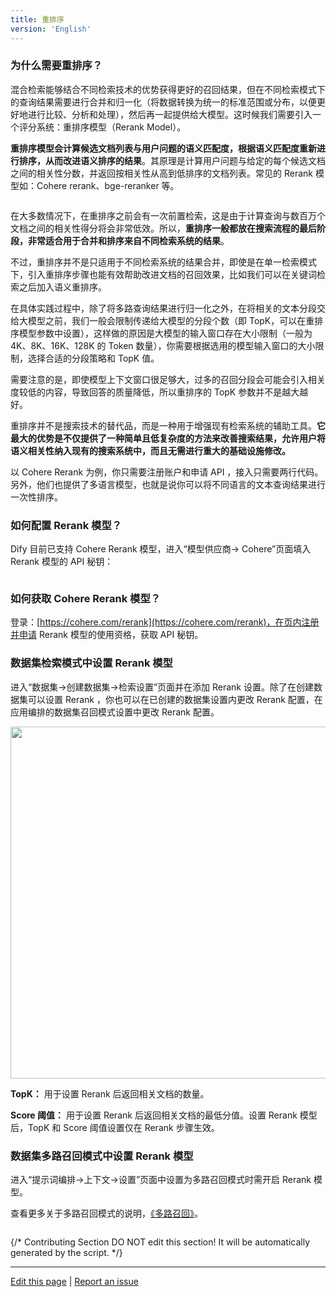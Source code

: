 ```yaml
---
title: 重排序
version: 'English'
---
```


### 为什么需要重排序？

混合检索能够结合不同检索技术的优势获得更好的召回结果，但在不同检索模式下的查询结果需要进行合并和归一化（将数据转换为统一的标准范围或分布，以便更好地进行比较、分析和处理），然后再一起提供给大模型。这时候我们需要引入一个评分系统：重排序模型（Rerank Model）。

**重排序模型会计算候选文档列表与用户问题的语义匹配度，根据语义匹配度重新进行排序，从而改进语义排序的结果**。其原理是计算用户问题与给定的每个候选文档之间的相关性分数，并返回按相关性从高到低排序的文档列表。常见的 Rerank 模型如：Cohere rerank、bge-reranker 等。

<Frame title="混合检索+重排序">
  <img src="/zh-hans/user-guide/.gitbook/assets/image (179).png" alt="" />
</Frame>

在大多数情况下，在重排序之前会有一次前置检索，这是由于计算查询与数百万个文档之间的相关性得分将会非常低效。所以，**重排序一般都放在搜索流程的最后阶段，非常适合用于合并和排序来自不同检索系统的结果**。

不过，重排序并不是只适用于不同检索系统的结果合并，即使是在单一检索模式下，引入重排序步骤也能有效帮助改进文档的召回效果，比如我们可以在关键词检索之后加入语义重排序。

在具体实践过程中，除了将多路查询结果进行归一化之外，在将相关的文本分段交给大模型之前，我们一般会限制传递给大模型的分段个数（即 TopK，可以在重排序模型参数中设置），这样做的原因是大模型的输入窗口存在大小限制（一般为 4K、8K、16K、128K 的 Token 数量），你需要根据选用的模型输入窗口的大小限制，选择合适的分段策略和 TopK 值。

需要注意的是，即使模型上下文窗口很足够大，过多的召回分段会可能会引入相关度较低的内容，导致回答的质量降低，所以重排序的 TopK 参数并不是越大越好。

重排序并不是搜索技术的替代品，而是一种用于增强现有检索系统的辅助工具。**它最大的优势是不仅提供了一种简单且低复杂度的方法来改善搜索结果，允许用户将语义相关性纳入现有的搜索系统中，而且无需进行重大的基础设施修改。**

以 Cohere Rerank 为例，你只需要注册账户和申请 API ，接入只需要两行代码。另外，他们也提供了多语言模型，也就是说你可以将不同语言的文本查询结果进行一次性排序。

### 如何配置 Rerank 模型？

Dify 目前已支持 Cohere Rerank 模型，进入“模型供应商-> Cohere”页面填入 Rerank 模型的 API 秘钥：

<Frame title="在模型供应商内配置 Cohere Rerank 模型">
  <img src="/zh-hans/user-guide/.gitbook/assets/image (163).png" alt="" />
</Frame>

###

### 如何获取 Cohere Rerank 模型？

登录：[https://cohere.com/rerank](https://cohere.com/rerank)，在页内注册并申请 Rerank 模型的使用资格，获取 API 秘钥。

###

### 数据集检索模式中设置 Rerank 模型

进入“数据集->创建数据集->检索设置”页面并在添加 Rerank 设置。除了在创建数据集可以设置 Rerank ，你也可以在已创建的数据集设置内更改 Rerank 配置，在应用编排的数据集召回模式设置中更改 Rerank 配置。

<Frame title="数据集检索模式中设置 Rerank 模型">
  <img src="/zh-hans/user-guide/.gitbook/assets/image (132).png" alt="" width="563" />
</Frame>

**TopK：** 用于设置 Rerank 后返回相关文档的数量。

**Score 阈值：** 用于设置 Rerank 后返回相关文档的最低分值。设置 Rerank 模型后，TopK 和 Score 阈值设置仅在 Rerank 步骤生效。

### 数据集多路召回模式中设置 Rerank 模型

进入“提示词编排->上下文->设置”页面中设置为多路召回模式时需开启 Rerank 模型。

查看更多关于多路召回模式的说明，[《多路召回》](/zh-hans/user-guide/knowledge-base/integrate-knowledge-within-application)。

<Frame title="数据集多路召回模式中设置 Rerank 模型">
  <img src="/zh-hans/user-guide/.gitbook/assets/image (133).png" alt="" />
</Frame>

{/*
Contributing Section
DO NOT edit this section!
It will be automatically generated by the script.
*/}

---

[Edit this page](https://github.com/langgenius/dify-docs/edit/main/en/guides/knowledge-base/indexing-and-retrieval/rerank.mdx) | [Report an issue](https://github.com/langgenius/dify-docs/issues/new?title=Documentation%20Issue%3A%20&body=%23%23%20Issue%20Description%0A%3C%21--%20Please%20briefly%20describe%20the%20issue%20you%20found%20--%3E%0A%0A%23%23%20Page%20Link%0Ahttps%3A%2F%2Fgithub.com%2Flanggenius%2Fdify-docs%2Fblob%2Fmain%2Fen/guides/knowledge-base/indexing-and-retrieval%2Frerank.mdx%0A%0A%23%23%20Suggested%20Changes%0A%3C%21--%20If%20you%20have%20specific%20suggestions%20for%20changes%2C%20please%20describe%20them%20here%20--%3E%0A%0A%3C%21--%20Thank%20you%20for%20helping%20improve%20our%20documentation%21%20--%3E)

